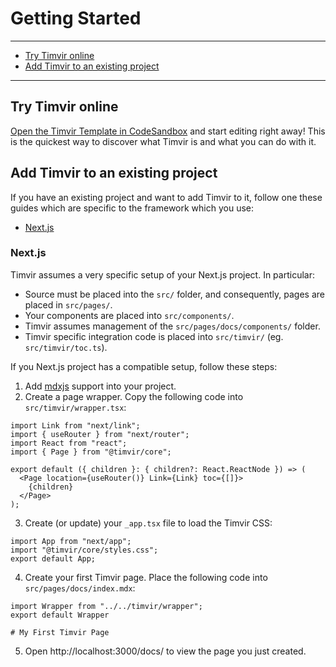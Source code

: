 
# Getting Started

---

- [Try Timvir online](#try-timvir-online)
- [Add Timvir to an existing project](#add-timvir-to-an-existing-project)

---

## Try Timvir online

[Open the Timvir Template in CodeSandbox](http://codesandbox.io/s/github/timvir/template) and start editing right away! This is the quickest way to discover what Timvir is and what you can do with it.

## Add Timvir to an existing project

If you have an existing project and want to add Timvir to it, follow one these guides which are specific to the framework which you use:

- [Next.js](#nextjs)

### Next.js

Timvir assumes a very specific setup of your Next.js project. In particular:

- Source must be placed into the `src/` folder, and consequently, pages are placed in `src/pages/`.
- Your components are placed into `src/components/`.
- Timvir assumes management of the `src/pages/docs/components/` folder.
- Timvir specific integration code is placed into `src/timvir/` (eg. `src/timvir/toc.ts`).

If you Next.js project has a compatible setup, follow these steps:

1.  Add [mdxjs](https://mdxjs.com/getting-started/next) support into your project.
2.  Create a page wrapper. Copy the following code into `src/timvir/wrapper.tsx`:

```
import Link from "next/link";
import { useRouter } from "next/router";
import React from "react";
import { Page } from "@timvir/core";

export default ({ children }: { children?: React.ReactNode }) => (
  <Page location={useRouter()} Link={Link} toc={[]}>
    {children}
  </Page>
);
```

3.  Create (or update) your `_app.tsx` file to load the Timvir CSS:

```
import App from "next/app";
import "@timvir/core/styles.css";
export default App;
```

4.  Create your first Timvir page. Place the following code into `src/pages/docs/index.mdx`:

```
import Wrapper from "../../timvir/wrapper";
export default Wrapper

# My First Timvir Page
```

5.  Open http://localhost:3000/docs/ to view the page you just created.
